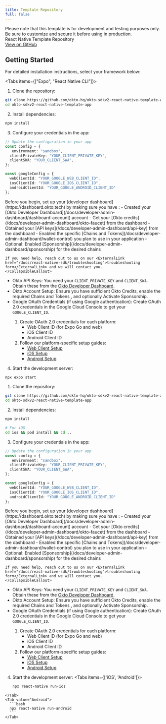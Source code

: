 ```yaml
---
title: Template Repository
full: false
---
```



<AIMarkdownComponent isIndex={false} />

<Callout type="warn" title="Customize Before Production">
Please note that this template is for development and testing purposes only. Be sure to customize and secure it before using in production.
</Callout>

<div className="bg-white dark:bg-[#1a1a1e] rounded-lg shadow-sm border border-gray-200 dark:border-[#2b2b2c] p-4 w-full my-4">
  <div className="flex items-center justify-between">
    <span className="text-base font-semibold text-gray-900 dark:text-gray-100">React Native Template Repository</span>
    <div className="flex gap-3">
      <a
        href="https://github.com/okto-hq/okto-sdkv2-react-native-template-app"
        target="_blank"
        rel="noopener noreferrer"
        className="no-underline px-4 py-2 bg-blue-600 hover:bg-blue-700 text-white text-sm font-medium rounded-lg transition-colors min-w-[120px] text-center"
      >
        View on GitHub
      </a>
    </div>
  </div>
</div>

## Getting Started

For detailed installation instructions, select your framework below:

<Tabs items={["Expo", "React Native CLI"]}>
  <Tab value="Expo" label="Expo">

  1. Clone the repository:
  ```bash
  git clone https://github.com/okto-hq/okto-sdkv2-react-native-template-app.git
  cd okto-sdkv2-react-native-template-app
  ```

  2. Install dependencies:
  ```bash
  npm install
  ```

  3. Configure your credentials in the app:
  ```typescript
  // Update the configuration in your app
  const config = {
     environment: "sandbox",
    clientPrivateKey: "YOUR_CLIENT_PRIVATE_KEY",
    clientSWA: "YOUR_CLIENT_SWA",
  };

  const googleConfig = {
    webClientId: "YOUR_GOOGLE_WEB_CLIENT_ID",
    iosClientId: "YOUR_GOOGLE_IOS_CLIENT_ID",
    androidClientId: "YOUR_GOOGLE_ANDROID_CLIENT_ID"
  };
  ```

  <CollapsibleCallout type="warning" title="Essential Setup Required">
    Before you begin, set up your [developer dashboard](https://dashboard.okto.tech) by making sure you have :
    - Created your [Okto Developer Dashboard](/docs/developer-admin-dashboard/dashboard-account) account
    - Get your [Okto credits](/docs/developer-admin-dashboard/okto-faucet) from the dashboard
    - Obtained your [API keys](/docs/developer-admin-dashboard/api-key) from the dashboard
    - Enabled the specific [Chains and Tokens](/docs/developer-admin-dashboard/wallet-control) you plan to use in your application
    - Optional: Enabled [Sponsorship](/docs/developer-admin-dashboard/sponsorship) for the desired chains

    If you need help, reach out to us on our <ExternalLink href="/docs/react-native-sdk/troubleshooting">troubleshooting form</ExternalLink> and we will contact you.
    </CollapsibleCallout>

  - Okto API Keys: You need your `CLIENT_PRIVATE_KEY` and `CLIENT_SWA`. Obtain these from the [Okto Developer Dashboard](https://dashboard.okto.tech/login).
  - Okto Account Setup: Ensure you have sufficient <ExternalLink href="https://dashboard.okto.tech/okto-credits">Okto Credits</ExternalLink>, enable the required <ExternalLink href="https://dashboard.okto.tech/wallet-controls">Chains and Tokens </ExternalLink>, and optionally <ExternalLink href="https://dashboard.okto.tech/paymaster">Activate Sponsorship</ExternalLink>.
  - Google OAuth Credentials (if using Google authentication): Create OAuth 2.0 credentials in the <ExternalLink href="/docs/react-native-sdk/authenticate-users/google-oauth/google-console-setup-web">Google Cloud Console</ExternalLink> to get your `GOOGLE_CLIENT_ID`.
    <Callout title="Note">
      1. Create OAuth 2.0 credentials for each platform:
         - Web Client ID (for Expo Go and web)
         - iOS Client ID
         - Android Client ID
      2. Follow our platform-specific setup guides:
         - [Web Client Setup](/docs/react-native-sdk/authenticate-users/google-oauth/google-console-setup-web)
         - [iOS Setup](/docs/react-native-sdk/authenticate-users/google-oauth/google-console-setup-ios)
         - [Android Setup](/docs/react-native-sdk/authenticate-users/google-oauth/google-console-setup-android)
    </Callout>

  4. Start the development server:
  ```bash
  npx expo start
  ```
  
  </Tab>
  
  <Tab value="React Native CLI" label="React Native CLI">

  1. Clone the repository:
  ```bash
  git clone https://github.com/okto-hq/okto-sdkv2-react-native-template-app.git
  cd okto-sdkv2-react-native-template-app
  ```

  2. Install dependencies:
  ```bash
  npm install
  
  # For iOS
  cd ios && pod install && cd ..
  ```

  3. Configure your credentials in the app:
  ```typescript
  // Update the configuration in your app
  const config = {
     environment: "sandbox",
    clientPrivateKey: "YOUR_CLIENT_PRIVATE_KEY",
    clientSWA: "YOUR_CLIENT_SWA",
  };

  const googleConfig = {
    webClientId: "YOUR_GOOGLE_WEB_CLIENT_ID",
    iosClientId: "YOUR_GOOGLE_IOS_CLIENT_ID",
    androidClientId: "YOUR_GOOGLE_ANDROID_CLIENT_ID"
  };
  ```

  <CollapsibleCallout type="warning" title="Essential Setup Required">
    Before you begin, set up your [developer dashboard](https://dashboard.okto.tech) by making sure you have :
    - Created your [Okto Developer Dashboard](/docs/developer-admin-dashboard/dashboard-account) account
    - Get your [Okto credits](/docs/developer-admin-dashboard/okto-faucet) from the dashboard
    - Obtained your [API keys](/docs/developer-admin-dashboard/api-key) from the dashboard
    - Enabled the specific [Chains and Tokens](/docs/developer-admin-dashboard/wallet-control) you plan to use in your application
    - Optional: Enabled [Sponsorship](/docs/developer-admin-dashboard/sponsorship) for the desired chains

    If you need help, reach out to us on our <ExternalLink href="/docs/react-native-sdk/troubleshooting">troubleshooting form</ExternalLink> and we will contact you.
    </CollapsibleCallout>

  - Okto API Keys: You need your `CLIENT_PRIVATE_KEY` and `CLIENT_SWA`. Obtain these from the [Okto Developer Dashboard](https://dashboard.okto.tech/login).
  - Okto Account Setup: Ensure you have sufficient <ExternalLink href="https://dashboard.okto.tech/okto-credits">Okto Credits</ExternalLink>, enable the required <ExternalLink href="https://dashboard.okto.tech/wallet-controls">Chains and Tokens </ExternalLink>, and optionally <ExternalLink href="https://dashboard.okto.tech/paymaster">Activate Sponsorship</ExternalLink>.
  - Google OAuth Credentials (if using Google authentication): Create OAuth 2.0 credentials in the <ExternalLink href="/docs/react-native-sdk/authenticate-users/google-oauth/google-console-setup-web">Google Cloud Console</ExternalLink> to get your `GOOGLE_CLIENT_ID`.
    <Callout title="Note">
      1. Create OAuth 2.0 credentials for each platform:
         - Web Client ID (for Expo Go and web)
         - iOS Client ID
         - Android Client ID
      2. Follow our platform-specific setup guides:
         - [Web Client Setup](/docs/react-native-sdk/authenticate-users/google-oauth/google-console-setup-web)
         - [iOS Setup](/docs/react-native-sdk/authenticate-users/google-oauth/google-console-setup-ios)
         - [Android Setup](/docs/react-native-sdk/authenticate-users/google-oauth/google-console-setup-android)
    </Callout>

  4. Start the development server:
  <Tabs items={['iOS', 'Android']}>
    <Tab value="iOS">
      ```bash
      npx react-native run-ios
      ```
    </Tab>
    <Tab value="Android">
      ```bash
      npx react-native run-android
      ```
    </Tab>
  </Tabs>
  
  </Tab>
</Tabs>

